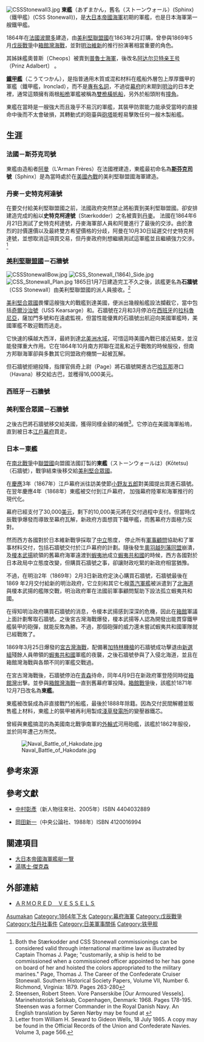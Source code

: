 {{noteTA
|1=zh-cn:尼亚加拉;zh-hk:尼亞加拉;zh-tw:尼加拉
|2=zh:沙加緬度;zh-hk:薩克拉門托;zh-tw:沙加緬度;zh-cn:萨克拉门托;
}}
{{軍艦模板
|名稱= 斯芬克司 [[File:Civil_and_Naval_Ensign_of_France.svg|30px]]<br />Sphinx<br />史特克柯達 [[File:Naval_Ensign_of_Denmark.svg|30px]]<br />{{lang|da|Stærkodder}}<br /> 石牆 [[File:Naval_ensign_of_the_Confederate_States_of_America_(1863-1865).svg|30px]]<br />{{lang|en|Stonewall}}<br />石牆[[File:US_Naval_Jack_36_stars.svg|30px]]<br />{{lang|en|Stonewall}}<br />{{lang|ja|甲鉄艦}} / {{lang|ja|東艦}} [[File:Naval_Ensign_of_Japan.svg|30px]]
|名稱2=
|圖片= [[File:Stonewall-Kotetsu.jpg|300px]]
|照片說明= 
|圖片2= 
|照片說明2= 
|擁有國={{flag|Empire of Japan}}
|艦種= 鐵甲艦
|艦級= 石牆級
|製造= {{FRA}}[[波爾多|波爾多]][[阿曼兄弟|阿曼]]<br />(L'Arman Frères)
|下訂=  
|動工= 1863年
|下水= 1864年6月21日
|服役= 1864年10月25日
|退役= 1888年1月28日
|結局= 解體
|除籍= 1888年
|狀態=
|排水= 1358噸
|標準=
|基準= 
|滿載= 
|長度= 193.5呎
|闊度= 31.5呎
|吃水= 14.3呎（4.3米）
|飛行= 
|極速= 10.5節
|鍋爐=
|引擎= 往複式引擎
|出力= 1,200匹
|續航= 
|乘員= 135人
|裝甲= 
|艦載機= 
|裝備= 
|其它=
}}
[[File:CSSStonewall3.jpg|thumb]]
'''東艦'''（あずまかん，舊名（ストーンウォール）(Sphinx)（鐵甲艦）(CSS Stonewall))，是[[大日本帝國海軍|大日本帝國海軍]]初期的軍艦，也是日本海軍第一艘鐵甲艦。

1864年在[[法國|法國]][[波爾多|波爾多]]建造，由[[美利堅聯盟國|美利堅聯盟國]]在1863年2月訂購，曾參與1869年5月[[戊辰戰爭|戊辰戰爭]]中[[箱館灣海戰|箱館灣海戰]]，並對[[明治維新|明治維新]]的推行扮演著相當重要的角色。

其姊妹艦奧普斯〔Cheops〕被賣到[[普魯士海軍|普魯士海軍]]，後改名[[阿达尔贝特亲王号铁甲舰|阿达尔贝特亲王号]]（Prinz Adalbert〕 。

'''[[鐵甲艦|鐵甲艦]]'''（こうてつかん），是指普通用木質或混和材料在艦船外層包上厚厚鐵甲的軍艦（鐵甲艦，Ironclad），而不是[[名詞|專有名詞]]，不過從[[幕府|幕府]]的末期到[[明治|明治]]的日本史裡，通常這類擁有兩根[[船桅|船桅]]軍艦被稱為[[雙桅橫帆船|雙桅橫帆船]]，另外於船頭附有[[撞角|撞角]]。

東艦在當時是一艘強大而且幾乎不易沉的軍艦，其裝甲防禦能力能承受當時的直接命中後而不太會破損，其轉動式的砲臺與[[砲塔|砲塔]]能輕易擊敗任何一艘木製船艦。

==生涯==
===法國－斯芬克司號===
東艦由造船者[[阿曼兄弟|阿曼]]（L'Arman Frères）在法國裡建造，東艦最初命名為'''[[斯芬克司|斯芬克司]]號'''〔Sphinx〕是為當時處於在[[美國內戰|美國內戰]]的美利堅聯盟國海軍建造。

===丹麥－史特克柯達號===
在要交付給美利堅聯盟國之前，法國政府突然禁止將船賣到美利堅聯盟國。卻安排建造完成的船以'''史特克柯達號'''〔Stærkodder〕之名被賣到[[丹麥|丹麥]]。
法國在1864年6月21日測試了史特克柯達號，丹麥海軍部人員和阿曼進行了最後的交涉。由於激烈的討價還價以及最終雙方希望價格的分歧，阿曼在10月30日延遲交付史特克柯達號，並想取消這項買交易，但丹麥政府則想繼續測試這軍艦並且繼續強力交涉。<ref>Both the Stærkodder and CSS Stonewall commissionings can be considered valid through international maritime law as illustrated by Captain Thomas J. Page; "customarily, a ship is held to be commissioned when a commissioned officer appointed to her has gone on board of her and hoisted the colors appropriated to the military marines." Page, Thomas J. The Career of the Confederate Cruiser Stonewall. Southern Historical Society Papers, Volume VII, Number 6. Richmond, Virginia: 1879. Pages 263-280 </ref>

===[[美利堅聯盟國|美利堅聯盟國]]－石牆號===
[[File:CSSStonewallBow.jpg|thumb]]
[[File:CSS_Stonewall_(1864)_Side.jpg|thumb]]
[[File:CSS_Stonewall_Plan.jpg|thumb]]
1865日1月7日建造完工不久之後，該艦更名為'''石牆號'''〔CSS Stonewall〕由美利堅聯盟國的派人員接收。<ref>Steensen, Robert Steen. Vore Panserskibe [Our Armoured Vessels]. Marinehistorisk Selskab, Copenhagen, Denmark: 1968. Pages 178-195. Steensen was a former Commander in the Royal Danish Navy. An English translation by Søren Nørby may be found at {{cite web |url=http://www.milhist.dk/weapons/starkodder/starkodder.htm |title=存档副本 |accessdate=2008-11-29 |deadurl=yes |archiveurl=https://web.archive.org/web/20071020160004/http://milhist.dk/weapons/starkodder/starkodder.htm |archivedate=2007-10-20 }} {{en}}</ref>

[[美利堅合眾國|美利堅合眾國]]畏懼這艘強大的戰艦到達美國，便派出幾艘船艦設法攔截它，當中包括[[USS_奇爾沙治號（1861）|奇爾沙治號]]（USS Kearsarge）和{{le|USS 薩加門多號（1862）|USS Sacramento (1862)|薩加門多號}}。石牆號在2月和3月停泊在[[西班牙|西班牙]]的[[拉科魯尼亞|拉科魯尼亞]]，薩加門多號和{{le|USS 尼亞拉加號（1855）|USS Niagara (1855)|尼亞拉加號}}在遠處監視，但當性能優異的石牆號出航迎向美國軍艦時，美國軍艦不敢迎戰而逃走。

它快速的橫越大西洋，最終到達[[北美洲|北美洲]][[水域|水域]]，可惜這時美國內戰已接近結束，並沒能發揮重大作用。它在1864年10月南方邦聯在混亂和近乎戰敗的時候服役，但南方邦聯海軍卻與多數其它同盟政府機關一起被瓦解。

但石牆號拒絕投降，指揮官佩奇上尉（Page）將石牆號開進古巴[[哈瓦那|哈瓦那]]港口（Havana）移交給古巴，並穫得16,000美元。

===西班牙－石牆號===

===美利堅合眾國－石牆號===
之後古巴將石牆號移交給美國，獲得同樣金額的補償<ref> Letter from William H. Seward to Gideon Wells, 18 July 1865. A copy may be found in the Official Records of the Union and Confederate Navies. Volume 3, page 566. </ref>。它停泊在美國海軍船塢，直到被日本[[江戶幕府|江戶幕府]]買走。

===日本－東艦===
在[[南北戰爭|南北戰爭]]中[[美利堅聯盟國|聯盟國]]向盟國法國訂製的'''東艦'''（ストーンウォールは）(Kōtetsu)（石牆號），戰爭結束後移交給[[美利堅合眾國|美利堅合眾國]]。 

在[[慶應|慶應]]3年（1867年）江戶幕府派往訪美使節[[小野友五郎|小野友五郎]]對美國提出買進石牆號。在翌年慶應4年（1868年）東艦被交付到江戶幕府， 加強幕府陸軍和海軍推行的現代化。

幕府已經支付了30,000[[美元|美元]]，剩下的10,000美元將在交付過程中支付。但當時戊辰戰爭爆發而導致至幕府瓦解，新政府方面想買下鐵甲艦，而舊幕府方面極力反對。

然而西方各國對於日本維新戰爭採取了[[中立|中立]]態度， 停止所有[[軍事顧問|軍事顧問]]協助和了軍事材料交付，包括石牆號交付於江戶幕府的計劃。隨後發生[[奧羽越列藩同盟|奧羽越列藩同盟]]崩潰，及[[榎本武揚|榎本武揚]]統領的舊幕府海軍遠渡到[[蝦夷地|蝦夷地]]成立[[蝦夷共和國|蝦夷共和國]]的時候，西方各國對於日本政局中立態度改變，但購買石牆號之事，卻讓財政吃緊的新政府相當猶豫。

不過，在明治2年（1869年）2月3日新政府定決心購買石牆號，石牆號最後在1869 年2月交付給新的明治政府，它立刻和其它七艘[[蒸汽軍艦|蒸汽軍艦]]被派遣到了[[北海道|北海道]]與榎本武揚的艦隊交戰，明治政府軍在法國前軍事顧問幫助下設法孤立蝦夷共和國。

在得知明治政府購買石牆號的消息，令榎本武揚感到深深的危機，因此在[[箱館|箱館]]軍議上面計劃奪取石牆號。之後宮古灣海戰爆發，榎本武揚等人認為開發出能貫穿鐵甲艦裝甲的砲彈，就能反敗為勝。不過，那個砲彈的威力還未嘗試蝦夷共和國軍隊就已經戰敗了。

1869年3月25日爆發的[[宮古灣海戰|宮古灣海戰]]，配備著[[加特林機槍|加特林機槍]]的石牆號成功擊退由[[新選組|新選組]]殘餘人員帶領的[[蝦夷共和國|蝦夷共和國]]軍艦{{le|回天丸|SMS Danzig (1851)}}的夜襲，之後石牆號參與了入侵北海道，並且在箱館灣海戰與各類不同的軍艦交戰過。

在宮古灣海戰後，石牆號停泊在[[青森縣|青森]]待命，同年4月9日在新政府軍登陸同時從[[箱館灣|箱館灣]]出擊。並參與[[箱館灣海戰|箱館灣海戰]]一直到舊幕府軍投降。[[箱館戰爭|箱館戰爭]]後，該艦於1871年12月7日改名為'''東艦'''。

東艦被改裝成為非直接戰鬥的船艦，最後於1888年除籍。因為交付民間解體並販售艦上材料，東艦上的裝甲被再利用製成[[淺草發電所|淺草發電所]]的變壓器鐵芯。

曾經與東艦搞混的{{le|石牆·傑克遜號|CSS Stonewall Jackson}}為美國南北戰爭南軍的[[外輪船|外輪式]]河用砲艦，該艦於1862年服役，並於同年遭己方所焚。

[[File:Naval_Battle_of_Hakodate.jpg|thumb]]

== 參考來源 ==
<references/>

== 參考文獻 ==
* {{ja}}[[中村彰彥|中村彰彥]]{{lang|ja|『軍艦「甲鉄」始末』}}（新人物往來社、2005年）ISBN 4404032889
* {{ja}}[[岡田新一|岡田新一]]{{lang|ja|『函館の幕末・維新』}}（中央公論社、1988年）ISBN 4120016994

== 關連項目 ==
* [[大日本帝國海軍艦艇一覽|大日本帝國海軍艦艇一覽]]
* [[湯瑪士·傑克森|湯瑪士·傑克森]]

== 外部連結 ==
* {{ja}}[http://www5e.biglobe.ne.jp/~vandy-1/csnav.htm ＡＲＭＯＲＥＤ　ＶＥＳＳＥＬＳ]{{Wayback|url=http://www5e.biglobe.ne.jp/~vandy-1/csnav.htm |date=20070907110949 }}

[[Category:日本海軍艦船|Asumakan]]
[[Category:1864年下水|Category:1864年下水]]
[[Category:幕府海軍|Category:幕府海軍]]
[[Category:戊辰戰爭|Category:戊辰戰爭]]
[[Category:牡丹社事件|Category:牡丹社事件]]
[[Category:日美軍事關係|Category:日美軍事關係]]
[[Category:铁甲舰|Category:铁甲舰]]
